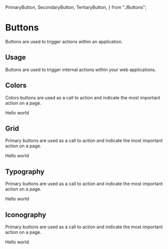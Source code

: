   PrimaryButton,
  SecondaryButton,
  TertiaryButton,
} from "./Buttons";

<Meta title="Foundation|Style Guide" component={Colours} />

# Buttons

Buttons are used to trigger actions within an application.

## Usage

Buttons are used to trigger internal actions within your web applications.

## Colors

Colors buttons are used as a call to action and indicate the most important action on a page.

<Preview withToolbar>
  <Story name="Colors">
    <Colours onClick={action('button-click')} disabled={boolean("Disabled", false)}>Hello world</Colours>
  </Story>
</Preview>

## Grid

Primary buttons are used as a call to action and indicate the most important action on a page.

<Story name="Grid">
  <SecondaryButton disabled={boolean("Disabled", false)}>Hello world</SecondaryButton>
</Story>

## Typography

Primary buttons are used as a call to action and indicate the most important action on a page.

<Story name="Typography">
  <TertiaryButton disabled={boolean("Disabled", false)}>Hello world</TertiaryButton>
</Story>

## Iconography

Primary buttons are used as a call to action and indicate the most important action on a page.

<Story name="Iconography">
  <TertiaryButton disabled={boolean("Disabled", false)}>Hello world</TertiaryButton>
</Story>



